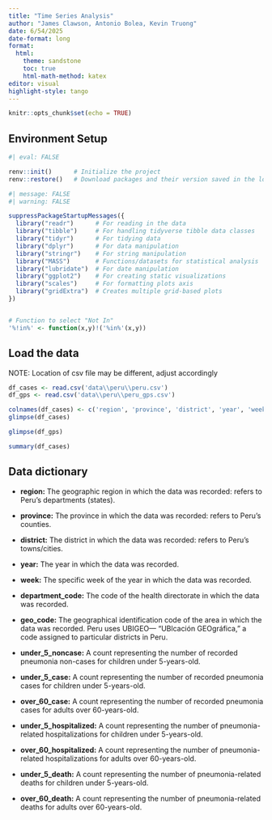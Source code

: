 ```yaml
---
title: "Time Series Analysis"
author: "James Clawson, Antonio Bolea, Kevin Truong"
date: 6/54/2025
date-format: long
format:
  html:
    theme: sandstone
    toc: true
    html-math-method: katex
editor: visual
highlight-style: tango
---
```


```r
knitr::opts_chunk$set(echo = TRUE)
```

## Environment Setup

```r
#| eval: FALSE

renv::init()      # Initialize the project     
renv::restore()   # Download packages and their version saved in the lockfile
```

```r
#| message: FALSE
#| warning: FALSE

suppressPackageStartupMessages({
  library("readr")      # For reading in the data
  library("tibble")     # For handling tidyverse tibble data classes
  library("tidyr")      # For tidying data 
  library("dplyr")      # For data manipulation 
  library("stringr")    # For string manipulation
  library("MASS")       # Functions/datasets for statistical analysis
  library("lubridate")  # For date manipulation
  library("ggplot2")    # For creating static visualizations
  library("scales")     # For formatting plots axis
  library("gridExtra")  # Creates multiple grid-based plots
})


# Function to select "Not In"
'%!in%' <- function(x,y)!('%in%'(x,y))
```

## Load the data

NOTE: Location of csv file may be different, adjust accordingly

```r
df_cases <- read.csv('data\\peru\\peru.csv')
df_gps <- read.csv('data\\peru\\peru_gps.csv')
```

```r
colnames(df_cases) <- c('region', 'province', 'district', 'year', 'week', 'department_code', 'geo_code', 'under_5_noncase', 'under_5_case', 'over_60_case', 'under_5_hospitalized', 'over_60_hospitalized', 'under_5_death', 'over_60_death')
glimpse(df_cases)
```

```r
glimpse(df_gps)
```

```r
summary(df_cases)
```

## Data dictionary

-   **region:** The geographic region in which the data was recorded: refers to Peru's departments (states).

-   **province:** The province in which the data was recorded: refers to Peru's counties.

-   **district:** The district in which the data was recorded: refers to Peru's towns/cities.

-   **year:** The year in which the data was recorded.

-   **week:** The specific week of the year in which the data was recorded.

-   **department_code:** The code of the health directorate in which the data was recorded.

-   **geo_code:** The geographical identification code of the area in which the data was recorded. Peru uses UBIGEO— "UBlcación GEOgráfica," a code assigned to particular districts in Peru.

-   **under_5_noncase:** A count representing the number of recorded pneumonia non-cases for children under 5-years-old.

-   **under_5_case:** A count representing the number of recorded pneumonia cases for children under 5-years-old.

-   **over_60_case:** A count representing the number of recorded pneumonia cases for adults over 60-years-old.

-   **under_5_hospitalized:** A count representing the number of pneumonia-related hospitalizations for children under 5-years-old.

-   **over_60_hospitalized:** A count representing the number of pneumonia-related hospitalizations for adults over 60-years-old.

-   **under_5_death:** A count representing the number of pneumonia-related deaths for children under 5-years-old.

-   **over_60_death:** A count representing the number of pneumonia-related deaths for adults over 60-years-old.
